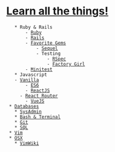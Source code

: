 = [[http://www.troll.me/images/x-all-the-things/learn-all-the-things.jpg|Learn all the things!]] =
	* Ruby & Rails
		- [[Ruby]]
		- [[Rails]]
		- [[Favorite Gems]]
			- [[Sequel]]
			- Testing 
				- [[RSpec]]
				- [[Factory Girl]]
        - [[Minitest]]
	* Javascript
    - [[Vanilla]]
		- [[ES6]]
		- [[ReactJS]]
      - [[React Router]]
		- [[VueJS]]
  * [[Databases]]
	* [[SysAdmin]]
	* [[Bash & Terminal]]
	* [[Git]]
	* [[SQL]]
  * [[Vim]]
  * [[OSX]]
	* [[VimWiki]]
